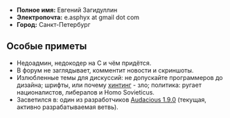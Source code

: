 * '''Полное имя:''' Евгений Загидуллин
* '''Электропочта:''' e.asphyx at gmail dot com
* '''Город:''' Санкт-Петербург

== Особые приметы ==
* Недоадмин, недокодер на C и чём придётся.
* В форум не заглядывает, комментит новости и скриншоты.
* Излюбленные темы для дискуссий: не допускайте программеров до дизайна; шрифты, или почему [http://en.wikipedia.org/wiki/Font_hinting хинтинг] - зло; политика: ругает националистов, либералов и Homo Sovieticus.
* Засветился в: один из разработчиков [http://hg.atheme.org/audacious Audacious 1.9.0] (текущая, активно разрабатываемая ветвь).


